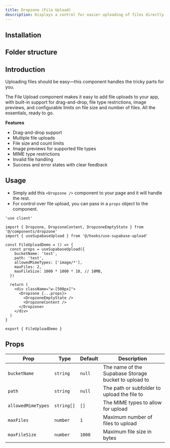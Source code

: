 ```yaml
---
title: Dropzone (File Upload)
description: Displays a control for easier uploading of files directly to Supabase Storage
---
```


<ComponentPreview
  name="dropzone-demo"
  description="An alert with an icon, title and description. The title says 'Heads up!' and the description is 'You can add components to your app using the cli.'."
/>

## Installation

<BlockItem
  name="dropzone-nextjs"
  description="Displays a control for easier uploading of files directly to Supabase Storage"
/>

## Folder structure

<RegistryBlock itemName="dropzone-nextjs" />

## Introduction

Uploading files should be easy—this component handles the tricky parts for you.

The File Upload component makes it easy to add file uploads to your app, with built-in support for drag-and-drop, file type restrictions, image previews, and configurable limits on file size and number of files. All the essentials, ready to go.

**Features**

- Drag-and-drop support
- Multiple file uploads
- File size and count limits
- Image previews for supported file types
- MIME type restrictions
- Invalid file handling
- Success and error states with clear feedback

## Usage

- Simply add this `<Dropzone />` component to your page and it will handle the rest.
- For control over file upload, you can pass in a `props` object to the component.

```tsx
'use client'

import { Dropzone, DropzoneContent, DropzoneEmptyState } from '@/components/dropzone'
import { useSupabaseUpload } from '@/hooks/use-supabase-upload'

const FileUploadDemo = () => {
  const props = useSupabaseUpload({
    bucketName: 'test',
    path: 'test',
    allowedMimeTypes: ['image/*'],
    maxFiles: 2,
    maxFileSize: 1000 * 1000 * 10, // 10MB,
  })

  return (
    <div className="w-[500px]">
      <Dropzone {...props}>
        <DropzoneEmptyState />
        <DropzoneContent />
      </Dropzone>
    </div>
  )
}

export { FileUploadDemo }
```

## Props

| Prop               | Type       | Default | Description                                          |
| ------------------ | ---------- | ------- | ---------------------------------------------------- |
| `bucketName`       | `string`   | `null`  | The name of the Supabase Storage bucket to upload to |
| `path`             | `string`   | `null`  | The path or subfolder to upload the file to          |
| `allowedMimeTypes` | `string[]` | `[]`    | The MIME types to allow for upload                   |
| `maxFiles`         | `number`   | `1`     | Maximum number of files to upload                    |
| `maxFileSize`      | `number`   | `1000`  | Maximum file size in bytes                           |

